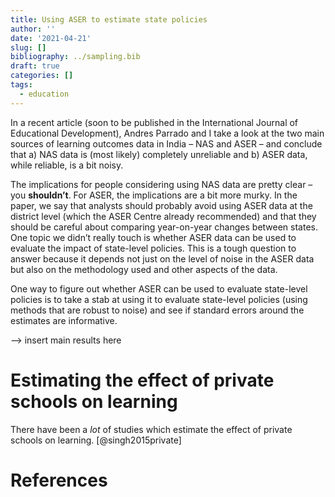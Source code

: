 ---
title: Using ASER to estimate state policies
author: ''
date: '2021-04-21'
slug: []
bibliography: ../sampling.bib
draft: true
categories: []
tags: 
  - education
---

In a recent article (soon to be published in the International Journal of Educational Development), Andres Parrado and I take a look at the two main sources of learning outcomes data in India -- NAS and ASER -- and conclude that a) NAS data is (most likely) completely unreliable and b) ASER data, while reliable, is a bit noisy. 

The implications for people considering using NAS data are pretty clear -- you **shouldn't**. For ASER, the implications are a bit more murky. In the paper, we say that analysts should probably avoid using ASER data at the district level (which the ASER Centre already recommended) and that they should be careful about comparing year-on-year changes between states. One topic we didn't really touch is whether ASER data can be used to evaluate the impact of state-level policies. This is a tough question to answer because it depends not just on the level of noise in the ASER data but also on the methodology used and other aspects of the data. 

One way to figure out whether ASER can be used to evaluate state-level policies is to take a stab at using it to evaluate state-level policies (using methods that are robust to noise) and see if standard errors around the estimates are informative.

--> insert main results here

# Estimating the effect of private schools on learning

There have been a *lot* of studies which estimate the effect of private schools on learning. [@singh2015private]

# References







